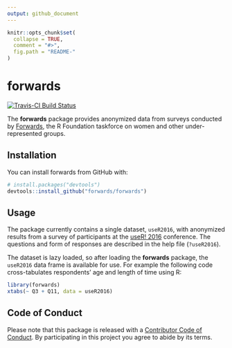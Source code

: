 ```yaml
---
output: github_document
---
```


<!-- README.md is generated from README.Rmd. Please edit that file -->

```r
knitr::opts_chunk$set(
  collapse = TRUE,
  comment = "#>",
  fig.path = "README-"
)
```

# forwards

[![Travis-CI Build Status](https://travis-ci.org/forwards/forwards.svg?branch=master)](https://travis-ci.org/forwards/forwards)

The **forwards** package provides anonymized data from surveys conducted by [Forwards](http://forwards.github.io/), the R Foundation taskforce on women and other under-represented groups.

## Installation

You can install forwards from GitHub with:

```r
# install.packages("devtools")
devtools::install_github("forwards/forwards")
```

## Usage

The package currently contains a single dataset, `useR2016`, with anonymized results from a survey of participants at the [useR! 2016](http://user2016.org/) conference. The questions and form of responses are described in the help file (`?useR2016`).

The dataset is lazy loaded, so after loading the **forwards** package, the `useR2016` data frame is available for use. For example the following code cross-tabulates respondents' age and length of time using R:

```r
library(forwards)
xtabs(~ Q3 + Q11, data = useR2016)
```

## Code of Conduct

Please note that this package is released with a [Contributor Code of Conduct](CONDUCT.md). By participating in this project you agree to abide by its terms.
